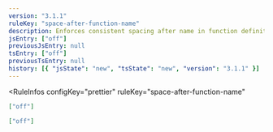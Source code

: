 ```yaml
---
version: "3.1.1"
ruleKey: "space-after-function-name"
description: Enforces consistent spacing after name in function definitions
jsEntry: ["off"]
previousJsEntry: null
tsEntry: ["off"]
previousTsEntry: null
history: [{ "jsState": "new", "tsState": "new", "version": "3.1.1" }]
---
```


<RuleInfos 
  configKey="prettier" 
  ruleKey="space-after-function-name" 
>

```json
["off"]
```

```json
["off"]
```

</RuleInfos>
